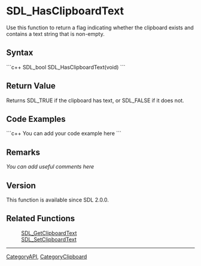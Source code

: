 <!-- pragma section-numbers off -->
<!-- pragma camelcase off -->

= SDL_HasClipboardText =
Use this function to return a flag indicating whether the clipboard exists and contains a text string that is non-empty.


== Syntax ==
```c++
SDL_bool SDL_HasClipboardText(void)
```

== Return Value ==
Returns SDL_TRUE if the clipboard has text, or SDL_FALSE if it does not.

== Code Examples ==
```c++
You can add your code example here
```

== Remarks ==
''You can add useful comments here''

== Version ==
This function is available since SDL 2.0.0.

== Related Functions ==
:[[SDL_GetClipboardText]]
:[[SDL_SetClipboardText]]

----
[[CategoryAPI]], [[CategoryClipboard]]
